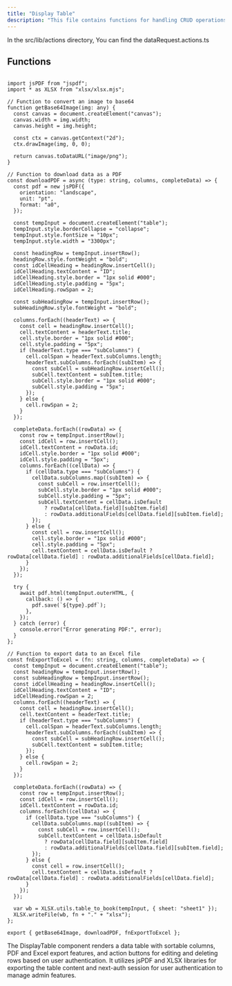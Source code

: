 ```yaml
---
title: "Display Table"
description: "This file contains functions for handling CRUD operations on data requests within a server application."
---
```


In the <Highlight>src/lib/actions</Highlight> directory, You can find the <Highlight>dataRequest.actions.ts</Highlight>

## Functions

```tsx:getAllDataRequests

import jsPDF from "jspdf";
import * as XLSX from "xlsx/xlsx.mjs";

// Function to convert an image to base64
function getBase64Image(img: any) {
  const canvas = document.createElement("canvas");
  canvas.width = img.width;
  canvas.height = img.height;

  const ctx = canvas.getContext("2d");
  ctx.drawImage(img, 0, 0);

  return canvas.toDataURL("image/png");
}

// Function to download data as a PDF
const downloadPDF = async (type: string, columns, completeData) => {
  const pdf = new jsPDF({
    orientation: "landscape",
    unit: "pt",
    format: "a0",
  });

  const tempInput = document.createElement("table");
  tempInput.style.borderCollapse = "collapse";
  tempInput.style.fontSize = "10px";
  tempInput.style.width = "3300px";

  const headingRow = tempInput.insertRow();
  headingRow.style.fontWeight = "bold";
  const idCellHeading = headingRow.insertCell();
  idCellHeading.textContent = "ID";
  idCellHeading.style.border = "1px solid #000";
  idCellHeading.style.padding = "5px";
  idCellHeading.rowSpan = 2;

  const subHeadingRow = tempInput.insertRow();
  subHeadingRow.style.fontWeight = "bold";

  columns.forEach((headerText) => {
    const cell = headingRow.insertCell();
    cell.textContent = headerText.title;
    cell.style.border = "1px solid #000";
    cell.style.padding = "5px";
    if (headerText.type === "subColumns") {
      cell.colSpan = headerText.subColumns.length;
      headerText.subColumns.forEach((subItem) => {
        const subCell = subHeadingRow.insertCell();
        subCell.textContent = subItem.title;
        subCell.style.border = "1px solid #000";
        subCell.style.padding = "5px";
      });
    } else {
      cell.rowSpan = 2;
    }
  });

  completeData.forEach((rowData) => {
    const row = tempInput.insertRow();
    const idCell = row.insertCell();
    idCell.textContent = rowData.id;
    idCell.style.border = "1px solid #000";
    idCell.style.padding = "5px";
    columns.forEach((cellData) => {
      if (cellData.type === "subColumns") {
        cellData.subColumns.map((subItem) => {
          const subCell = row.insertCell();
          subCell.style.border = "1px solid #000";
          subCell.style.padding = "5px";
          subCell.textContent = cellData.isDefault
            ? rowData[cellData.field][subItem.field]
            : rowData.additionalFields[cellData.field][subItem.field];
        });
      } else {
        const cell = row.insertCell();
        cell.style.border = "1px solid #000";
        cell.style.padding = "5px";
        cell.textContent = cellData.isDefault ? rowData[cellData.field] : rowData.additionalFields[cellData.field];
      }
    });
  });

  try {
    await pdf.html(tempInput.outerHTML, {
      callback: () => {
        pdf.save(`${type}.pdf`);
      },
    });
  } catch (error) {
    console.error("Error generating PDF:", error);
  }
};

// Function to export data to an Excel file
const fnExportToExcel = (fn: string, columns, completeData) => {
  const tempInput = document.createElement("table");
  const headingRow = tempInput.insertRow();
  const subHeadingRow = tempInput.insertRow();
  const idCellHeading = headingRow.insertCell();
  idCellHeading.textContent = "ID";
  idCellHeading.rowSpan = 2;
  columns.forEach((headerText) => {
    const cell = headingRow.insertCell();
    cell.textContent = headerText.title;
    if (headerText.type === "subColumns") {
      cell.colSpan = headerText.subColumns.length;
      headerText.subColumns.forEach((subItem) => {
        const subCell = subHeadingRow.insertCell();
        subCell.textContent = subItem.title;
      });
    } else {
      cell.rowSpan = 2;
    }
  });

  completeData.forEach((rowData) => {
    const row = tempInput.insertRow();
    const idCell = row.insertCell();
    idCell.textContent = rowData.id;
    columns.forEach((cellData) => {
      if (cellData.type === "subColumns") {
        cellData.subColumns.map((subItem) => {
          const subCell = row.insertCell();
          subCell.textContent = cellData.isDefault
            ? rowData[cellData.field][subItem.field]
            : rowData.additionalFields[cellData.field][subItem.field];
        });
      } else {
        const cell = row.insertCell();
        cell.textContent = cellData.isDefault ? rowData[cellData.field] : rowData.additionalFields[cellData.field];
      }
    });
  });

  var wb = XLSX.utils.table_to_book(tempInput, { sheet: "sheet1" });
  XLSX.writeFile(wb, fn + "." + "xlsx");
};

export { getBase64Image, downloadPDF, fnExportToExcel };

```
The DisplayTable component renders a data table with sortable columns, PDF and Excel export features, and action buttons for editing and deleting rows based on user authentication. It utilizes jsPDF and XLSX libraries for exporting the table content and next-auth session for user authentication to manage admin features.